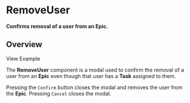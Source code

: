 
<Meta title="Epics/RemoveUser/Docs" />

# RemoveUser

**Confirms removal of a user from an Epic.**

## Overview

<LinkTo kind="Epics/RemoveUser/Example">View Example</LinkTo>

The **RemoveUser** component is a modal used to confirm the removal of a user
from an **Epic** even though that user has a **Task** assigned to them.

Pressing the `Confirm` button closes the modal and removes the user from the
**Epic**. Pressing `Cancel` closes the modal.
